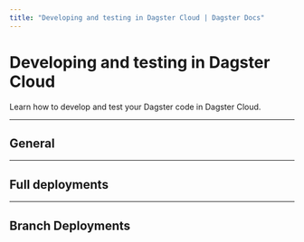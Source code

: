 ```yaml
---
title: "Developing and testing in Dagster Cloud | Dagster Docs"
---
```


# Developing and testing in Dagster Cloud

Learn how to develop and test your Dagster code in Dagster Cloud.

---

## General

<ArticleList>
  <ArticleListItem
    title="Using the dagster-cloud CLI"
    href="/dagster-cloud/developing-testing/dagster-cloud-cli"
  ></ArticleListItem>
  <ArticleListItem
    title="Adding and managing Dagster code"
    href="/dagster-cloud/developing-testing/code-locations"
  ></ArticleListItem>
  <ArticleListItem
    title="Using environment variables and secrets in Dagster Cloud"
    href="/dagster-cloud/developing-testing/environment-variables-and-secrets"
  ></ArticleListItem>
</ArticleList>

---

## Full deployments

<ArticleList>
  <ArticleListItem
    title="Managing deployments"
    href="/dagster-cloud/developing-testing/managing-deployments"
  ></ArticleListItem>
  <ArticleListItem
    title="Deployment settings reference"
    href="/dagster-cloud/developing-testing/deployment-settings-reference"
  ></ArticleListItem>
</ArticleList>

---

## Branch Deployments

<ArticleList>
  <ArticleListItem
    title="Using Branch Deployments for Continous Integration (CI)"
    href="/dagster-cloud/developing-testing/branch-deployments"
  ></ArticleListItem>
  <ArticleListItem
    title="Setting up Branch Deployments with GitHub Actions"
    href="/dagster-cloud/developing-testing/branch-deployments/using-branch-deployments-with-github"
  ></ArticleListItem>
  <ArticleListItem
    title="Setting up Branch Deployments with the dagster-cloud CLI"
    href="/dagster-cloud/developing-testing/branch-deployments/using-branch-deployments"
  ></ArticleListItem>
</ArticleList>
